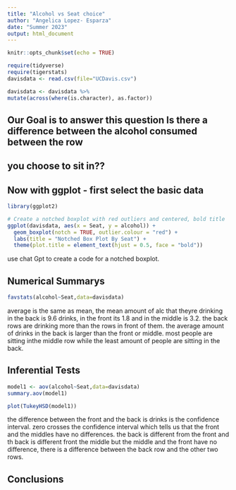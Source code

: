 ```yaml
---
title: "Alcohol vs Seat choice"
author: "Angelica Lopez- Esparza"
date: "Summer 2023"
output: html_document
---
```


```r
knitr::opts_chunk$set(echo = TRUE)
```

```r
require(tidyverse)
require(tigerstats)
davisdata <- read.csv(file="UCDavis.csv")
```  

```r
davisdata <- davisdata %>%
mutate(across(where(is.character), as.factor))
```  

## Our Goal is to answer this question Is there a difference between the alcohol consumed between the row
## you choose to sit in??

## Now with ggplot - first select the basic data

```r
library(ggplot2)

# Create a notched boxplot with red outliers and centered, bold title
ggplot(davisdata, aes(x = Seat, y = alcohol)) +
  geom_boxplot(notch = TRUE, outlier.colour = "red") +
  labs(title = "Notched Box Plot By Seat") +
  theme(plot.title = element_text(hjust = 0.5, face = "bold"))


```

use chat Gpt to create a code for a notched boxplot.   


## Numerical Summarys 

```r
favstats(alcohol~Seat,data=davisdata)
``` 
  average is the same as mean, the mean amount of alc that theyre drinking in the back is 9.6 drinks, in the front its 1.8 and in the middle is 3.2. the back rows are drinking more than the rows in front of them. the average amount of drinks in the back is larger than the front or middle. most people are sitting inthe middle row while the least amount of people are sitting in the back.   
    
    
## Inferential Tests
```r
model1 <- aov(alcohol~Seat,data=davisdata)
summary.aov(model1)
```

```r
plot(TukeyHSD(model1))
```
the difference between the front and the back is drinks is the confidence interval. zero crosses the confidence interval which tells us that the front and the middles have no differences. the back is different from the front and th back is different front the middle but the middle and the front have no difference, there is a difference between the back row and the other two rows.  


## Conclusions

 
